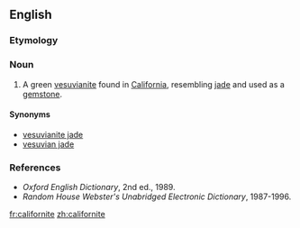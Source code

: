 ==English==
{{wikipedia}}

===Etymology===
{{suffix|California|ite}}

===Noun===
{{en-noun|-}}

# {{context|mineral}} A green [[vesuvianite]] found in [[California]], resembling [[jade]] and used as a [[gemstone]].

====Synonyms====
* [[vesuvianite jade]]
* [[vesuvian jade]]

===References===
* ''Oxford English Dictionary'', 2nd ed., 1989.
* ''Random House Webster's Unabridged Electronic Dictionary'', 1987-1996.

[[fr:californite]]
[[zh:californite]]